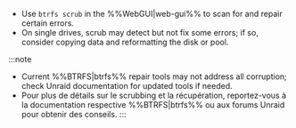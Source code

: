 - Use `btrfs scrub` in the %%WebGUI|web-gui%% to scan for and repair certain errors.
- On single drives, scrub may detect but not fix some errors; if so, consider copying data and reformatting the disk or pool.

:::note

- Current %%BTRFS|btrfs%% repair tools may not address all corruption; check Unraid documentation for updated tools if needed.
- Pour plus de détails sur le scrubbing et la récupération, reportez-vous à la documentation respective %%BTRFS|btrfs%% ou aux forums Unraid pour obtenir des conseils.
  :::
